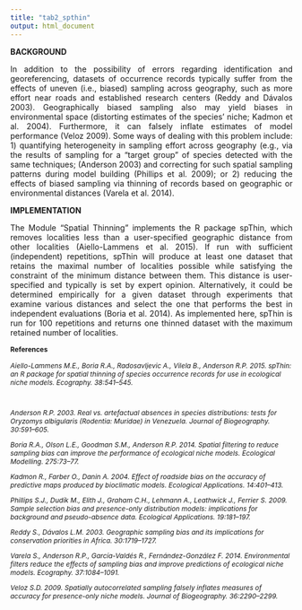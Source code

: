 ```yaml
---
title: "tab2_spthin"
output: html_document
---
```

**BACKGROUND**
<p align="justify">
In addition to the possibility of errors regarding identification and georeferencing, datasets of occurrence records typically suffer from the effects of uneven (i.e., biased) sampling across geography, such as more effort near roads and established research centers (Reddy and Dávalos 2003). Geographically biased sampling also may yield biases in environmental space (distorting estimates of the species’ niche; Kadmon et al. 2004). Furthermore, it can falsely inflate estimates of model performance (Veloz 2009). Some ways of dealing with this problem include: 1) quantifying heterogeneity in sampling effort across geography (e.g., via the results of sampling for a “target group” of species detected with the same techniques; (Anderson 2003) and correcting for such spatial sampling patterns during model building (Phillips et al. 2009); or 2) reducing the effects of biased sampling via thinning of records based on geographic or environmental distances (Varela et al. 2014).  
</p>
**IMPLEMENTATION**
<p align="justify">
The Module “Spatial Thinning” implements the R package spThin, which removes localities less than a user-specified geographic distance from other localities (Aiello-Lammens et al. 2015). If run with sufficient (independent) repetitions, spThin will produce at least one dataset that retains the maximal number of localities possible while satisfying the constraint of the minimum distance between them. This distance is user-specified and typically is set by expert opinion. Alternatively, it could be determined empirically for a given dataset through experiments that examine various distances and select the one that performs the best in independent evaluations (Boria et al. 2014). As implemented here, spThin is run for 100 repetitions and returns one thinned dataset with the maximum retained number of localities.  
</p>

<p align="justify">
<div style="font-size:9pt;font-weight:bold">References</div><p>
<div style="font-size:9pt;font-style:italic">
Aiello-Lammens M.E., Boria R.A., Radosavljevic A., Vilela B., Anderson R.P. 2015. spThin: an R package for spatial thinning of species occurrence records for use in ecological niche models. Ecography. 38:541–545.<p><br>

Anderson R.P. 2003. Real vs. artefactual absences in species distributions: tests for Oryzomys albigularis (Rodentia: Muridae) in Venezuela. Journal of Biogeography. 30:591–605.<p>

Boria R.A., Olson L.E., Goodman S.M., Anderson R.P. 2014. Spatial filtering to reduce sampling bias can improve the performance of ecological niche models. Ecological Modelling. 275:73–77.<p>

Kadmon R., Farber O., Danin A. 2004. Effect of roadside bias on the accuracy of predictive maps produced by bioclimatic models. Ecological Applications. 14:401–413.<p>

Phillips S.J., Dudík M., Elith J., Graham C.H., Lehmann A., Leathwick J., Ferrier S. 2009. Sample selection bias and presence-only distribution models: implications for background and pseudo-absence data. Ecological Applications. 19:181–197.<p>

Reddy S., Dávalos L.M. 2003. Geographic sampling bias and its implications for conservation priorities in Africa. 30:1719–1727.<p>

Varela S., Anderson R.P., García-Valdés R., Fernández-González F. 2014. Environmental filters reduce the effects of sampling bias and improve predictions of ecological niche models. Ecography. 37:1084–1091.<p>

Veloz S.D. 2009. Spatially autocorrelated sampling falsely inflates measures of accuracy for presence-only niche models. Journal of Biogeography. 36:2290–2299.<p>
</div>
